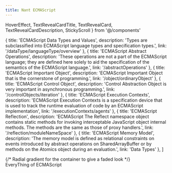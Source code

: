```yaml
---
title: Nant ECMAScript
---
```


  HoverEffect,
  TextRevealCardTitle,
  TextRevealCard,
  TextRevealCardDescription,
  StickyScroll
} from '@/components'



  {
    title: 'ECMAScript Data Types and Values',
    description: 'Types are subclassified into ECMAScript language types and specification types.',
    link: '/dataType/languageType/overview'
  },
  {
    title: 'ECMAScript Abstract Operations',
    description: 'These operations are not a part of the ECMAScript language; they are defined here solely to aid the specification of the semantics of the ECMAScript language.',
    link: '/abstractOperations'
  },
  {
    title: 'ECMAScript Important Object',
    description: 'ECMAScript Important Object that is the cornerstone of programming.',
    link: '/object/ordinaryObject'
  },
  {
    title: 'ECMAScript Control Object',
    description: 'Control Abstraction Object is very important in asynchronous programming.',
    link: '/controlObjects/iteration'
  },
  {
    title: 'ECMAScript Execution Contexts',
    description: 'ECMAScript Execution Contexts is a specification device that is used to track the runtime evaluation of code by an ECMAScript implementation',
    link: '/executionContexts/agents'
  },
  {
    title: 'ECMAScript Reflection',
    description: 'ECMAScript The Reflect namespace object contains static methods for invoking interceptable JavaScript object internal methods. The methods are the same as those of proxy handlers.',
    link: '/reflection/moduleNameSpace'
  },
  {
    title: 'ECMAScript Memory Model',
    description: 'The memory model is defined as relational constraints on events introduced by abstract operations on SharedArrayBuffer or by methods on the Atomics object during an evaluation.',
    link: 'Data Types'
  },
]

<section className="h-[30rem] -mt-[var(--nextra-navbar-height)] w-full dark:nx-bg-dark nx-bg-white  dark:bg-grid-white/[0.03] bg-grid-black/[0.04] relative flex items-center justify-center">
  {/* Radial gradient for the container to give a faded look */}
  <div className="absolute pointer-events-none inset-0 flex items-center justify-center dark:nx-bg-dark nx-bg-white [mask-image:radial-gradient(ellipse_at_center,transparent_20%,black)]"></div>
  <div className="text-4xl sm:text-7xl  font-bold relative z-20 bg-clip-text text-transparent bg-gradient-to-b from-neutral-200 to-neutral-500 py-8">
    EveryThing of ECMAScript
  </div>
</section>



<section className='max-w-[90rem] mx-auto padding-h-24 mb-12'>
  <HoverEffect items={heroModuleLists} />
</section>
